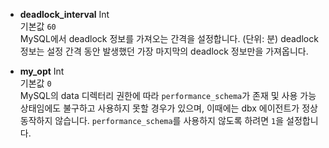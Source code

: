 * **deadlock_interval** <span class='type'>Int</span><br/>기본값 `60`<br/>
MySQL에서 deadlock 정보를 가져오는 간격을 설정합니다. (단위: 분) deadlock 정보는 설정 간격 동안 발생했던 가장 마지막의 deadlock 정보만을 가져옵니다.

* **my_opt** <span class='type'>Int</span><br/>기본값 `0`<br/>
MySQL의 data 디렉터리 권한에 따라 `performance_schema`가 존재 및 사용 가능 상태임에도 불구하고 사용하지 못할 경우가 있으며, 이때에는 dbx 에이전트가 정상 동작하지 않습니다. `performance_schema`를 사용하지 않도록 하려면 `1`을 설정합니다.